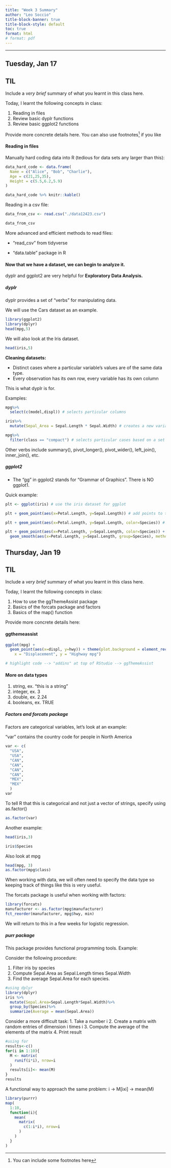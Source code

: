 ```yaml
---
title: "Week 3 Summary"
author: "Leo Soccio"
title-block-banner: true
title-block-style: default
toc: true
format: html
# format: pdf
---
```


------------------------------------------------------------------------

## Tuesday, Jan 17

::: callout-important
## TIL

Include a *very brief* summary of what you learnt in this class here.

Today, I learnt the following concepts in class:

1.  Reading in files
2.  Review basic dyplr functions
3.  Review basic ggplot2 functions
:::

Provide more concrete details here. You can also use footnotes[^1] if you like

[^1]: You can include some footnotes here

#### Reading in files

Manually hard coding data into R (tedious for data sets any larger than this):

```R
data_hard_code <- data.frame(
  Name = c("Alice", "Bob", "Charlie"),
  Age = c(21,25,35),
  Height = c(5.5,6.2,5.9)
)

data_hard_code %>% knitr::kable()
```

Reading in a csv file:

```R
data_from_csv <- read.csv("./data12423.csv")

data_from_csv
```

More advanced and efficient methods to read files:

-   "read_csv" from tidyverse

-   "data.table" package in R

#### Now that we have a dataset, we can begin to analyze it.

dyplr and ggplot2 are very helpful for **Exploratory Data Analysis.**

##### dyplr

dyplr provides a set of "verbs" for manipulating data.

We will use the Cars dataset as an example.

```R
library(ggplot2)
library(dplyr)
head(mpg,5)
```

We will also look at the Iris dataset.

```R
head(iris,5)
```

**Cleaning datasets:**

-   Distinct cases where a particular variable's values are of the same data type.
-   Every observation has its own row, every variable has its own column

This is what dyplr is for.

Examples:

```R
mpg%>%
  select(c(model,displ)) # selects particular columns

iris%>%
  mutate(Sepal_Area = Sepal.Length * Sepal.Width) # creates a new variable based on existing ones

mpg%>%
  filter(class == "compact") # selects particular cases based on a set of criteria


```

Other verbs include summary(), pivot_longer(), pivot_wider(), left_join(), inner_join(), etc.

##### ggplot2

-   The "gg" in ggplot2 stands for "Grammar of Graphics". There is NO ggplot1.

Quick example:

```R
plt <- ggplot(iris) # use the iris dataset for ggplot

plt + geom_point(aes(x=Petal.Length, y=Sepal.Length)) # add points to the graph

plt + geom_point(aes(x=Petal.Length, y=Sepal.Length, color=Species)) # color by species

plt + geom_point(aes(x=Petal.Length, y=Sepal.Length, color=Species)) +
  geom_smooth(aes(x=Petal.Length, y=Sepal.Length, group=Species), method="lm", se=FALSE) # create a linear trendline for each species' data without the standard error margins
```

## Thursday, Jan 19

::: callout-important
## TIL

Include a *very brief* summary of what you learnt in this class here.

Today, I learnt the following concepts in class:

1.  How to use the ggThemeAssist package
2.  Basics of the forcats package and factors
3.  Basics of the map() function
:::

Provide more concrete details here:

#### ggthemeassist

```R
ggplot(mpg) +
  geom_point(aes(x=displ, y=hwy)) + theme(plot.background = element_rect(fill = "white")) +labs(title = "Plot of Displacement vs Highway Miles per Gallon",
    x = "Displacement", y = "Highway mpg")

# highlight code --> "addins" at top of RStudio --> ggThemeAssist
```

#### More on data types

1. string, ex. "this is a string"
2. integer, ex. 3
3. double, ex. 2.24
4. booleans, ex. TRUE

##### Factors and forcats package

Factors are categorical variables, let's look at an example:

"var" contains the country code for people in North America

```R
var <- c(
  "USA",
  "USA",
  "CAN",
  "CAN",
  "CAN",
  "CAN",
  "MEX",
  "MEX"
  )
var
```

To tell R that this is categorical and not just a vector of strings, specify using as.factor()

```R
as.factor(var)
```

Another example:
```R
head(iris,3)

iris$Species
```

Also look at mpg
```R
head(mpg, 3)
as.factor(mpg$class)
```

When working with data, we will often need to specify the data type so keeping track of things like this is very useful.

The forcats package is useful when working with factors:
```R
library(forcats)
manufacturer <- as.factor(mpg$manufacturer)
fct_reorder(manufacturer, mpg$hwy, min)
```
We will return to this in a few weeks for logistic regression.

##### purr package

This package provides functional programming tools. Example:

Consider the following procedure:

1. Filter iris by species
2. Compute Sepal.Area as Sepal.Length times Sepal.Width
3. Find the average Sepal.Area for each species.

```R
#using dplyr
library(dplyr)
iris %>%
  mutate(Sepal.Area=Sepal.Length*Sepal.Width)%>%
  group_by(Species)%>%
  summarize(Average = mean(Sepal.Area))
```

Consider a more difficult task:
1. Take a number i
2. Create a matrix with random entries of dimension i times i 
3. Compute the average of the elements of the matrix
4. Print result

```R
#using for
results<-c()
for(i in 1:10){
  M <- matrix(
    runif(i*i), nrow=i
  )
  results[i]<- mean(M)
}
results
```

A functional way to approach the same problem: i -> M[ixi] -> mean(M)
```R
library(purrr)
map(
  1:10,
  function(i){
    mean(
      matrix(
        c(1:i*i), nrow=i
      )
    )
  }
)
```




